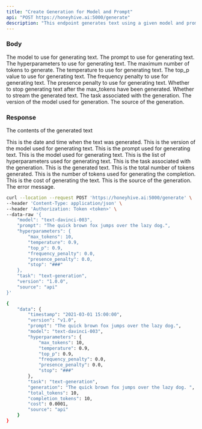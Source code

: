 ```yaml
---
title: "Create Generation for Model and Prompt"
api: "POST https://honeyhive.ai:5000/generate"
description: "This endpoint generates text using a given model and prompt."
---
```


### Body

<ParamField body="model" type="string">
  The model to use for generating text.
</ParamField>

<ParamField body="prompt" type="string">
  The prompt to use for generating text.
</ParamField>

<ParamField body="hyperparameters" type="object">
  The hyperparameters to use for generating text.

<Expandable title="Toggle object">

<ParamField body="max_tokens" type="integer">
  The maximum number of tokens to generate.
</ParamField>

<ParamField body="temperature" type="float">
  The temperature to use for generating text.
</ParamField>

<ParamField body="top_p" type="float">
  The top_p value to use for generating text.
</ParamField>

<ParamField body="frequency_penalty" type="float">
  The frequency penalty to use for generating text.
</ParamField>

<ParamField body="presence_penalty" type="float">
  The presence penalty to use for generating text.
</ParamField>

<ParamField body="stop" type="boolean">
  Whether to stop generating text after the max_tokens have been generated.
</ParamField>

<ParamField body="stream" type="boolean">
  Whether to stream the generated text.
</ParamField>

</Expandable>

</ParamField>

<ParamField body="task" type="string">
  The task associated with the generation.
</ParamField>

<ParamField body="version" type="string">
  The version of the model used for generation.
</ParamField>

<ParamField body="source" type="string">
  The source of the generation.
</ParamField>

### Response

<ResponseField name="data" type="object">

The contents of the generated text

<Expandable title="Toggle object">

<ResponseField name="timestamp" type="string">
  This is the date and time when the text was generated.
</ResponseField>

<ResponseField name="version" type="string">
  This is the version of the model used for generating text.
</ResponseField>

<ResponseField name="prompt" type="string">
  This is the prompt used for generating text.
</ResponseField>

<ResponseField name="model" type="string">
  This is the model used for generating text.
</ResponseField>

<ResponseField name="hyperparameters" type="object">
  This is the list of hyperparameters used for generating text.
</ResponseField>

<ResponseField name="task" type="string">
  This is the task associated with the generation.
</ResponseField>

<ResponseField name="generation" type="string">
  This is the generated text.
</ResponseField>

<ResponseField name="total_tokens" type="integer">
  This is the total number of tokens generated.
</ResponseField>

<ResponseField name="completion_tokens" type="integer">
  This is the number of tokens used for generating the completion.
</ResponseField>

<ResponseField name="cost" type="float">
    This is the cost of generating the text.
</ResponseField>

<ResponseField name="source" type="string">
  This is the source of the generation.
</ResponseField>

</Expandable>

</ResponseField>

<ParamField body="error" type="string">
  The error message.
</ParamField>

<RequestExample>

```bash Example Request
curl --location --request POST 'https://honeyhive.ai:5000/generate' \
--header 'Content-Type: application/json' \
--header 'Authorization: Token <token>' \
--data-raw '{
    "model": "text-davinci-003",
    "prompt": "The quick brown fox jumps over the lazy dog.",
    "hyperparameters": {
        "max_tokens": 10,
        "temperature": 0.9,
        "top_p": 0.9,
        "frequency_penalty": 0.0,
        "presence_penalty": 0.0,
        "stop": "###"
    },
    "task": "text-generation",
    "version": "1.0.0",
    "source": "api"
}'
```
</RequestExample>


<ResponseExample>

```bash Example Response
{
    "data": {
        "timestamp": "2021-03-01 15:00:00",
        "version": "v1.0",
        "prompt": "The quick brown fox jumps over the lazy dog.",
        "model": "text-davinci-003",
        "hyperparameters": {
            "max_tokens": 10,
            "temperature": 0.9,
            "top_p": 0.9,
            "frequency_penalty": 0.0,
            "presence_penalty": 0.0,
            "stop": "###"
        },
        "task": "text-generation",
        "generation": "The quick brown fox jumps over the lazy dog. ",
        "total_tokens": 10,
        "completion_tokens": 10,
        "cost": 0.0001,
        "source": "api"
    }
}
```
</ResponseExample>